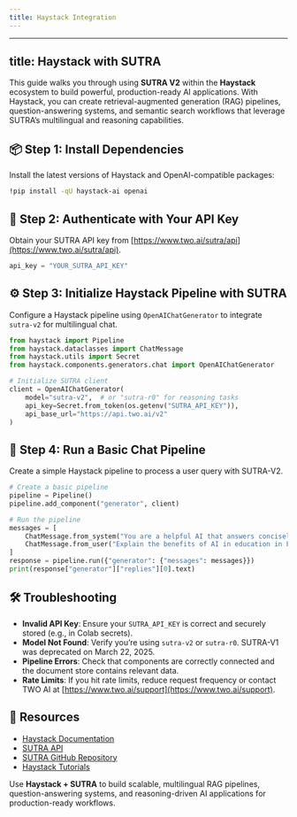 ```yaml
---
title: Haystack Integration
---
```


---
title: Haystack with SUTRA
---

This guide walks you through using **SUTRA V2** within the **Haystack** ecosystem to build powerful, production-ready AI applications. With Haystack, you can create retrieval-augmented generation (RAG) pipelines, question-answering systems, and semantic search workflows that leverage SUTRA’s multilingual and reasoning capabilities.

## 📦 Step 1: Install Dependencies

Install the latest versions of Haystack and OpenAI-compatible packages:

```bash
!pip install -qU haystack-ai openai
```

## 🔐 Step 2: Authenticate with Your API Key

Obtain your SUTRA API key from [https://www.two.ai/sutra/api](https://www.two.ai/sutra/api).

```python
api_key = "YOUR_SUTRA_API_KEY"
```

## ⚙️ Step 3: Initialize Haystack Pipeline with SUTRA

Configure a Haystack pipeline using `OpenAIChatGenerator` to integrate `sutra-v2` for multilingual chat.

```python
from haystack import Pipeline
from haystack.dataclasses import ChatMessage
from haystack.utils import Secret
from haystack.components.generators.chat import OpenAIChatGenerator

# Initialize SUTRA client
client = OpenAIChatGenerator(
    model="sutra-v2",  # or "sutra-r0" for reasoning tasks
    api_key=Secret.from_token(os.getenv("SUTRA_API_KEY")),
    api_base_url="https://api.two.ai/v2"
)
```

## 💬 Step 4: Run a Basic Chat Pipeline

Create a simple Haystack pipeline to process a user query with SUTRA-V2.

```python
# Create a basic pipeline
pipeline = Pipeline()
pipeline.add_component("generator", client)

# Run the pipeline
messages = [
    ChatMessage.from_system("You are a helpful AI that answers concisely in the requested language."),
    ChatMessage.from_user("Explain the benefits of AI in education in French.")
]
response = pipeline.run({"generator": {"messages": messages}})
print(response["generator"]["replies"][0].text)
```

## 🛠 Troubleshooting
- **Invalid API Key**: Ensure your `SUTRA_API_KEY` is correct and securely stored (e.g., in Colab secrets).
- **Model Not Found**: Verify you’re using `sutra-v2` or `sutra-r0`. SUTRA-V1 was deprecated on March 22, 2025.
- **Pipeline Errors**: Check that components are correctly connected and the document store contains relevant data.
- **Rate Limits**: If you hit rate limits, reduce request frequency or contact TWO AI at [https://www.two.ai/support](https://www.two.ai/support).

## 📎 Resources
- [Haystack Documentation](https://docs.haystack.deepset.ai)
- [SUTRA API](https://www.two.ai/sutra/api)
- [SUTRA GitHub Repository](https://github.com/sutra-dev/sutra-cookbook)
- [Haystack Tutorials](https://haystack.deepset.ai/tutorials)

Use **Haystack + SUTRA** to build scalable, multilingual RAG pipelines, question-answering systems, and reasoning-driven AI applications for production-ready workflows.